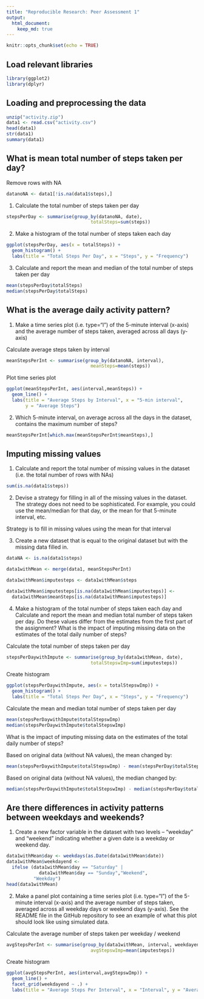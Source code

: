```yaml
---
title: "Reproducible Research: Peer Assessment 1"
output: 
  html_document:
    keep_md: true
---
```


```r
knitr::opts_chunk$set(echo = TRUE)
```

## Load relevant libraries

```r
library(ggplot2)
library(dplyr)
```

## Loading and preprocessing the data

```r
unzip("activity.zip")
data1 <- read.csv("activity.csv")
head(data1)
str(data1)
summary(data1)
```

## What is mean total number of steps taken per day?

Remove rows with NA

```r
datanoNA <- data1[!is.na(data1$steps),]
```

1. Calculate the total number of steps taken per day

```r
stepsPerDay <- summarise(group_by(datanoNA, date), 
                               totalSteps=sum(steps))
```

2. Make a histogram of the total number of steps taken each day

```r
ggplot(stepsPerDay, aes(x = totalSteps)) + 
  geom_histogram() + 
  labs(title = "Total Steps Per Day", x = "Steps", y = "Frequency")
```

3. Calculate and report the mean and median of the total number of steps taken per day

```r
mean(stepsPerDay$totalSteps)
median(stepsPerDay$totalSteps)
```

## What is the average daily activity pattern?

1. Make a time series plot (i.e. type="l") of the 5-minute interval (x-axis) and the average number of steps taken, averaged across all days (y-axis)

Calculate average steps taken by interval

```r
meanStepsPerInt <- summarise(group_by(datanoNA, interval), 
                               meanSteps=mean(steps))
```

Plot time series plot

```r
ggplot(meanStepsPerInt, aes(interval,meanSteps)) +
  geom_line() +
  labs(title = "Average Steps by Interval", x = "5-min interval", 
       y = "Average Steps")
```

2. Which 5-minute interval, on average across all the days in the dataset, contains the maximum number of steps?

```r
meanStepsPerInt[which.max(meanStepsPerInt$meanSteps),]
```

## Imputing missing values

1. Calculate and report the total number of missing values in the dataset (i.e. the total number of rows with NAs)

```r
sum(is.na(data1$steps))
```

2. Devise a strategy for filling in all of the missing values in the dataset. The strategy does not need to be sophisticated. For example, you could use the mean/median for that day, or the mean for that 5-minute interval, etc.

Strategy is to fill in missing values using the mean for that interval

3. Create a new dataset that is equal to the original dataset but with the missing data filled in.

```r
dataNA <- is.na(data1$steps)

data1withMean <- merge(data1, meanStepsPerInt)

data1withMean$imputesteps <- data1withMean$steps

data1withMean$imputesteps[is.na(data1withMean$imputesteps)] <-
  data1withMean$meanSteps[is.na(data1withMean$imputesteps)]

```

4. Make a histogram of the total number of steps taken each day and Calculate and report the mean and median total number of steps taken per day. Do these values differ from the estimates from the first part of the assignment? What is the impact of imputing missing data on the estimates of the total daily number of steps?

Calculate the total number of steps taken per day

```r
stepsPerDaywithImpute <- summarise(group_by(data1withMean, date), 
                               totalStepswImp=sum(imputesteps))
```

Create histogram

```r
ggplot(stepsPerDaywithImpute, aes(x = totalStepswImp)) + 
  geom_histogram() + 
  labs(title = "Total Steps Per Day", x = "Steps", y = "Frequency")
```

Calculate the mean and median total number of steps taken per day

```r
mean(stepsPerDaywithImpute$totalStepswImp)
median(stepsPerDaywithImpute$totalStepswImp)
```

What is the impact of imputing missing data on the estimates of the total daily number of steps?

Based on original data (without NA values), the mean changed by: 
```r
mean(stepsPerDaywithImpute$totalStepswImp) - mean(stepsPerDay$totalSteps)
```

Based on original data (without NA values), the median changed by: 
```r
median(stepsPerDaywithImpute$totalStepswImp) - median(stepsPerDay$totalSteps) 
```

## Are there differences in activity patterns between weekdays and weekends?

1. Create a new factor variable in the dataset with two levels – “weekday” and “weekend” indicating whether a given date is a weekday or weekend day.

```r
data1withMean$day <- weekdays(as.Date(data1withMean$date))
data1withMean$weekdayend <- 
  ifelse (data1withMean$day == "Saturday" | 
            data1withMean$day == "Sunday","Weekend", 
          "Weekday")
head(data1withMean)
```

2. Make a panel plot containing a time series plot (i.e. type="l") of the 5-minute interval (x-axis) and the average number of steps taken, averaged across all weekday days or weekend days (y-axis). See the README file in the GitHub repository to see an example of what this plot should look like using simulated data.

Calculate the average number of steps taken per weekday / weekend

```r
avgStepsPerInt <- summarise(group_by(data1withMean, interval, weekdayend), 
                               avgStepswImp=mean(imputesteps))
```

Create histogram

```r
ggplot(avgStepsPerInt, aes(interval,avgStepswImp)) + 
  geom_line() + 
  facet_grid(weekdayend ~ .) +
  labs(title = "Average Steps Per Interval", x = "Interval", y = "Average Steps")
```



